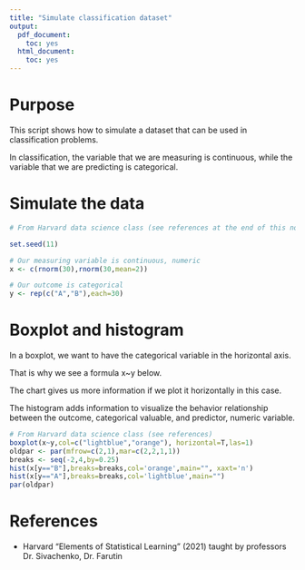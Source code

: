 ```yaml
---
title: "Simulate classification dataset"
output:
  pdf_document:
    toc: yes
  html_document:
    toc: yes
---
```


# Purpose

This script shows how to simulate a dataset that can be used in classification problems.

In classification, the variable that we are measuring is continuous, 
while the variable that we are predicting is categorical.

# Simulate the data

```r
# From Harvard data science class (see references at the end of this notebook)

set.seed(11)

# Our measuring variable is continuous, numeric
x <- c(rnorm(30),rnorm(30,mean=2))

# Our outcome is categorical
y <- rep(c("A","B"),each=30)

```

# Boxplot and histogram

In a boxplot, we want to have the categorical variable in the horizontal axis. 

That is why we see a formula x~y below.

The chart gives us more information if we plot it horizontally in this case.

The histogram adds information to visualize the behavior relationship 
between the outcome, categorical valuable, and predictor, numeric variable.


```r
# From Harvard data science class (see references)
boxplot(x~y,col=c("lightblue","orange"), horizontal=T,las=1)
oldpar <- par(mfrow=c(2,1),mar=c(2,2,1,1))
breaks <- seq(-2,4,by=0.25)
hist(x[y=="B"],breaks=breaks,col='orange',main="", xaxt='n')
hist(x[y=="A"],breaks=breaks,col='lightblue',main="")
par(oldpar)
```

# References

* Harvard "Elements of Statistical Learning" (2021) taught by professors Dr. Sivachenko, Dr. Farutin
